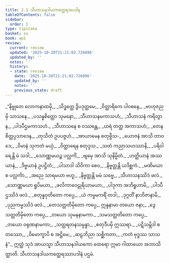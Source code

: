 ```yaml
---
title: 2.1 သီဟာသနဒါယကတ္ထေရအပဒါန
tableOfContents: false
sidebar:
  order: 1
type: tipitaka
basket: su
book: ap1
review:
  current: review
  updated: '2025-10-20T21:21:02.726896'
  updated_by: ''
  notes: ''
  history:
  - state: review
    date: '2025-10-20T21:21:02.726896'
    updated_by: ''
    notes: ''
    previous_state: draft
---
```



<DynamicBreadcrumb />


<ReviewStatus review={frontmatter.review} showDetails={true} />

<HypothesisAnnotation frontmatter={frontmatter} />

<Division number="1" book="ap1" e="ch" v="20" p="60">

<Paragraph number="696" type="verses" book="ap1">
_“နိဗ္ဗုတေ လောကနာထမှိ,_  
_သိဒ္ဓတ္ထေ ဒွိပဒုတ္တမေ;_  
_ဝိတ္ထာရိကေ ပါဝစနေ,_  
_ဗာဟုဇညမှိ သာသနေ._  

</Paragraph>

</Division>
<Division number="2" book="ap1" e="ch" v="20" p="60">

<Paragraph number="697" type="verses" book="ap1">
_ပသန္နစိတ္တော သုမနော,_  
_သီဟာသနမကာသဟံ;_  
_သီဟာသနံ ကရိတွာန,_  
_ပါဒပီဌမကာသဟံ._  

</Paragraph>

</Division>
<Division number="3" book="ap1" e="ch" v="20" p="60">

<Paragraph number="698" type="verses" book="ap1">
_သီဟာသနေ စ ဝဿန္တေ,_  
_ဃရံ တတ္ထ အကာသဟံ;_  
_တေန စိတ္တပ္ပသာဒေန,_  
_တုသိတံ ဥပပဇ္ဇဟံ._  

</Paragraph>

</Division>
<Division number="4" book="ap1" e="ch" v="20" p="60">

<Paragraph number="699" type="verses" book="ap1">
_အာယာမေန စတုဗ္ဗီသ-_  
_ယောဇနံ အာသိ တာဝဒေ;_  
_ဝိမာနံ သုကတံ မယှံ,_  
_ဝိတ္ထာရေန စတုဒ္ဒသ._  

</Paragraph>

</Division>
<Division number="5" book="ap1" e="ch" v="20" p="60">

<Paragraph number="700" type="verses" book="ap1">
_သတံ ကညာသဟဿာနိ,_  
_ပရိဝါရေန္တိ မံ သဒါ;_  
_သောဏ္ဏမယဉ္စ ပလ္လင်္ကံ,_  
_ဗျမှေ အာသိ သုနိမ္မိတံ._  

</Paragraph>

</Division>
<Division number="6" book="ap1" e="ch" v="20" p="60">

<Paragraph number="701" type="verses" book="ap1">
_ဟတ္ထိယာနံ အဿယာနံ,_  
_ဒိဗ္ဗယာနံ ဥပဋ္ဌိတံ;_  
_ပါသာဒါ သိဝိကာ စေဝ,_  
_နိဗ္ဗတ္တန္တိ ယဒိစ္ဆကံ._  

</Paragraph>

</Division>
<Division number="7" book="ap1" e="ch" v="20" p="60">

<Paragraph number="702" type="verses" book="ap1">
_မဏိမယာ စ ပလ္လင်္ကာ,_  
_အညေ သာရမယာ ဗဟူ;_  
_နိဗ္ဗတ္တန္တိ မမံ သဗ္ဗေ,_  
_သီဟာသနဿိဒံ ဖလံ._  

</Paragraph>

</Division>
<Division number="8" book="ap1" e="ch" v="20" p="60">

<Paragraph number="703" type="verses" book="ap1">
_သောဏ္ဏမယာ ရူပိမယာ,_  
_ဖလိကာဝေဠုရိယာမယာ;_  
_ပါဒုကာ အဘိရူဟာမိ,_  
_ပါဒပီဌဿိဒံ ဖလံ._  

</Paragraph>

</Division>
<Division number="9" book="ap1" e="ch" v="20" p="60">

<Paragraph number="704" type="verses" book="ap1">
_စတုန္နဝုတိတော ကပ္ပေ,_  
_ယံ ကမ္မမကရိံ တဒါ;_  
_ဒုဂ္ဂတိံ နာဘိဇာနာမိ,_  
_ပုညကမ္မဿိဒံ ဖလံ._  

</Paragraph>

</Division>
<Division number="10" book="ap1" e="ch" v="20" p="60">

<Paragraph number="705" type="verses" book="ap1">
_တေသတ္တတိမှိတော ကပ္ပေ,_  
ဣန္ဒနာမာ တယော ဇနာ;_  
_ဒွေသတ္တတိမှိတော ကပ္ပေ,_  
_တယော သုမနနာမကာ._  

</Paragraph>

</Division>
<Division number="11" book="ap1" e="ch" v="20" p="60">

<Paragraph number="706" type="verses" book="ap1">
_သမသတ္တတိတော ကပ္ပေ,_  
_တယော ဝရုဏနာမကာ;_  
_သတ္တရတနသမ္ပန္နာ,_  
_စတုဒီပမှိ ဣဿရာ._  

</Paragraph>

</Division>
<Division number="12" book="ap1" e="ch" v="20" p="61">

<Paragraph number="707" type="verses" book="ap1">
_ပဋိသမ္ဘိဒါ စတဿော,_  
_ဝိမောက္ခာပိ စ အဋ္ဌိမေ;_  
_ဆဠဘိညာ သစ္ဆိကတာ,_  
_ကတံ ဗုဒ္ဓဿ သာသနံ”._  

</Paragraph>

<Paragraph number="708" book="ap1">
ဣတ္ထံ သုဒံ အာယသ္မာ သီဟာသနဒါယကော ထေရော ဣမာ ဂါထာယော အဘာသိတ္ထာတိ.

</Paragraph>
</Division>

<Paragraph number="709" type="center" book="ap1">
သီဟာသနဒါယကတ္ထေရဿာပဒါနံ ပဌမံ.
</Paragraph>